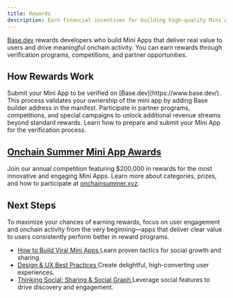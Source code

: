 ```yaml
---
title: Rewards
description: Earn financial incentives for building high-quality Mini Apps that drive user engagement and onchain transactions
---
```


[Base.dev](https://www.base.dev/) rewards developers who build Mini Apps that deliver real value to users and drive meaningful onchain activity. You can earn rewards through verification programs, competitions, and partner opportunities.

## How Rewards Work

<Steps>
<Step title="Verify your Mini App">
  Submit your Mini App to be verified on [Base.dev](https://www.base.dev/). This process validates your ownership of the mini app by adding Base builder address in the manifest.
  
</Step>


<Step title="Access earning opportunities">
  Participate in partner programs, competitions, and special campaigns to unlock additional revenue streams beyond standard rewards.
</Step>

</Steps>
<Card title="Submit for Verification" href="/mini-apps/quality-and-publishing/submission-guidelines">
  Learn how to prepare and submit your Mini App for the verification process.
</Card>

## [Onchain Summer Mini App Awards](https://onchainsummer.xyz)

Join our annual competition featuring $200,000 in rewards for the most innovative and engaging Mini Apps. Learn more about categories, prizes, and how to participate at [onchainsummer.xyz](https://onchainsummer.xyz).




## Next Steps

To maximize your chances of earning rewards, focus on user engagement and onchain activity from the very beginning—apps that deliver clear value to users consistently perform better in reward programs.

<ul className="list-disc pl-6">
  <li>
    <a
      href="/mini-apps/growth/build-viral-mini-apps"
      className="text-blue-600 dark:text-blue-400 underline"
    >
      How to Build Viral Mini Apps
    </a>
    Learn proven tactics for social growth and sharing.
  </li>
  <li>
    <a
      href="/mini-apps/design-ux/best-practices"
      className="text-blue-600 dark:text-blue-400 underline"
    >
      Design &amp; UX Best Practices
    </a>
    Create delightful, high-converting user experiences.
  </li>
  <li>
    <a
      href="/mini-apps/features/sharing-and-social-graph"
      className="text-blue-600 dark:text-blue-400 underline"
    >
      Thinking Social: Sharing &amp; Social Graph
    </a>
     Leverage social features to drive discovery and engagement.
  </li>
</ul>